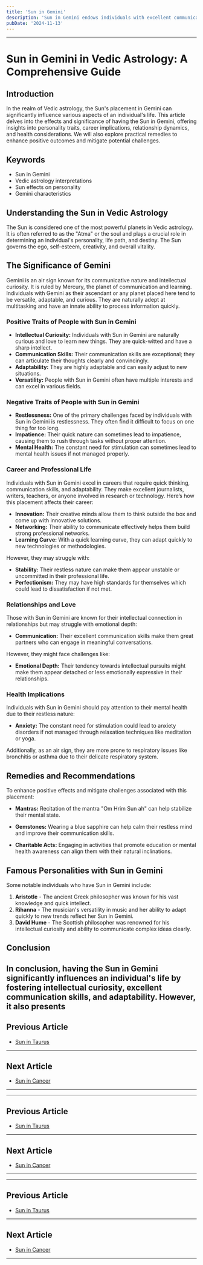 ```yaml
---
title: 'Sun in Gemini'
description: 'Sun in Gemini endows individuals with excellent communication skills, adaptability, and intelligence. They are curious, sociable, and enjoy intellectual pursuits and learning. in Vedic Astrology'
pubDate: '2024-11-13'
---
```


---

# Sun in Gemini in Vedic Astrology: A Comprehensive Guide

## Introduction

In the realm of Vedic astrology, the Sun's placement in Gemini can significantly influence various aspects of an individual's life. This article delves into the effects and significance of having the Sun in Gemini, offering insights into personality traits, career implications, relationship dynamics, and health considerations. We will also explore practical remedies to enhance positive outcomes and mitigate potential challenges.

## Keywords

- Sun in Gemini
- Vedic astrology interpretations
- Sun effects on personality
- Gemini characteristics

## Understanding the Sun in Vedic Astrology

The Sun is considered one of the most powerful planets in Vedic astrology. It is often referred to as the "Atma" or the soul and plays a crucial role in determining an individual's personality, life path, and destiny. The Sun governs the ego, self-esteem, creativity, and overall vitality.

## The Significance of Gemini

Gemini is an air sign known for its communicative nature and intellectual curiosity. It is ruled by Mercury, the planet of communication and learning. Individuals with Gemini as their ascendant or any planet placed here tend to be versatile, adaptable, and curious. They are naturally adept at multitasking and have an innate ability to process information quickly.

### Positive Traits of People with Sun in Gemini

- **Intellectual Curiosity:** Individuals with Sun in Gemini are naturally curious and love to learn new things. They are quick-witted and have a sharp intellect.
- **Communication Skills:** Their communication skills are exceptional; they can articulate their thoughts clearly and convincingly.
- **Adaptability:** They are highly adaptable and can easily adjust to new situations.
- **Versatility:** People with Sun in Gemini often have multiple interests and can excel in various fields.

### Negative Traits of People with Sun in Gemini

- **Restlessness:** One of the primary challenges faced by individuals with Sun in Gemini is restlessness. They often find it difficult to focus on one thing for too long.
- **Impatience:** Their quick nature can sometimes lead to impatience, causing them to rush through tasks without proper attention.
- **Mental Health:** The constant need for stimulation can sometimes lead to mental health issues if not managed properly.

### Career and Professional Life

Individuals with Sun in Gemini excel in careers that require quick thinking, communication skills, and adaptability. They make excellent journalists, writers, teachers, or anyone involved in research or technology. Here’s how this placement affects their career:

- **Innovation:** Their creative minds allow them to think outside the box and come up with innovative solutions.
- **Networking:** Their ability to communicate effectively helps them build strong professional networks.
- **Learning Curve:** With a quick learning curve, they can adapt quickly to new technologies or methodologies.

However, they may struggle with:

- **Stability:** Their restless nature can make them appear unstable or uncommitted in their professional life.
- **Perfectionism:** They may have high standards for themselves which could lead to dissatisfaction if not met.

### Relationships and Love

Those with Sun in Gemini are known for their intellectual connection in relationships but may struggle with emotional depth:

- **Communication:** Their excellent communication skills make them great partners who can engage in meaningful conversations.
  
However, they might face challenges like:
  
- **Emotional Depth:** Their tendency towards intellectual pursuits might make them appear detached or less emotionally expressive in their relationships.

### Health Implications

Individuals with Sun in Gemini should pay attention to their mental health due to their restless nature:

- **Anxiety:** The constant need for stimulation could lead to anxiety disorders if not managed through relaxation techniques like meditation or yoga.
  
Additionally, as an air sign, they are more prone to respiratory issues like bronchitis or asthma due to their delicate respiratory system.

## Remedies and Recommendations

To enhance positive effects and mitigate challenges associated with this placement:

- **Mantras:** Recitation of the mantra "Om Hrim Sun ah" can help stabilize their mental state.
  
- **Gemstones:** Wearing a blue sapphire can help calm their restless mind and improve their communication skills.
  
- **Charitable Acts:** Engaging in activities that promote education or mental health awareness can align them with their natural inclinations.

## Famous Personalities with Sun in Gemini

Some notable individuals who have Sun in Gemini include:

1. **Aristotle** - The ancient Greek philosopher was known for his vast knowledge and quick intellect.
2. **Rihanna** - The musician's versatility in music and her ability to adapt quickly to new trends reflect her Sun in Gemini.
3. **David Hume** - The Scottish philosopher was renowned for his intellectual curiosity and ability to communicate complex ideas clearly.

## Conclusion

In conclusion, having the Sun in Gemini significantly influences an individual's life by fostering intellectual curiosity, excellent communication skills, and adaptability. However, it also presents
---

## Previous Article
- [Sun in Taurus](/blogs-md/0801_Sun_in_Rashi/080102_Sun_in_Taurus.mdx)

---

## Next Article
- [Sun in Cancer](/blogs-md/0801_Sun_in_Rashi/080104_Sun_in_Cancer.mdx)

---
---

## Previous Article
- [Sun in Taurus](080102_Sun_in_Taurus.mdx)

---

## Next Article
- [Sun in Cancer](080104_Sun_in_Cancer.mdx)

---
---

## Previous Article
- [Sun in Taurus](080102_Sun_in_Taurus.mdx)

---

## Next Article
- [Sun in Cancer](080104_Sun_in_Cancer.mdx)

---
